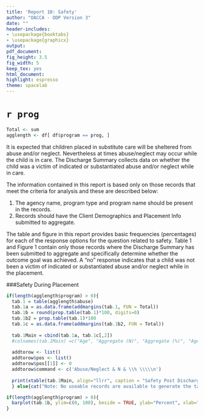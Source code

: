 ```yaml
---
title: 'Report 10: Safety'
author: "OACCA - ODP Version 3"
date: ""
header-includes:
- \usepackage{booktabs}
- \usepackage{graphicx}
output:
pdf_document:
fig_height: 3.5
fig_width: 5
keep_tex: yes
html_document:
highlight: espresso
theme: spacelab
---
```


# `r prog`

```r
Total <- sum
agglength <- df[ df$program == prog, ]
```


It is expected that children placed in substitute care will be sheltered from abuse and/or neglect.  Nevertheless at times abuse/neglect may occur while the child is in care.  The Discharge Summary collects data on whether the child was a victim of indicated or substantiated abuse and/or neglect while in care.  

The information contained in this report is based only on those records that meet the criteria for analysis and these are described below:

1. The agency name, program type and program name should be present in the records.
2. Records should have the Client Demographics and Placement Info submitted to aggregate.

The table and figure in this report provides basic frequencies (percentages) for each of the response options for the question related to safety.  Table 1 and Figure 1 contain only those records where the Discharge Summary has been submitted to aggregate and specifically determine whether the outcome goal was achieved. A "no" response indicates that a child was not been a victim of indicated or substantiated abuse and/or neglect while in the placement.

###Safety During Placement

\begin{itemize}
\item `r length(agglength$program)` Aggregate records available
\end{itemize}



```r
library(xtable)

if(length(agglength$client_FID) > 0){
  tab.1 = table(agglength$abuse)
  tab.1a = as.data.frame(addmargins(tab.1, FUN = Total))
  tab.1b = round(prop.table(tab.1)*100, digits=0)
  tab.1b2 = prop.table(tab.1)*100
  tab.1c = as.data.frame(addmargins(tab.1b2, FUN = Total))
  
  tab.1Main = cbind(tab.1a, tab.1c[,2])
  
  addtorow <- list()
  addtorow$pos <- list()
  addtorow$pos[[1]] <- 0
  addtorow$command <- c('Abuse/Neglect & N & \\% \\\\\n')
  
  print(xtable(tab.1Main, align="llrr", caption = "Abuse/Neglect", digits = c(0, 0, 0, 2)),hline.after = c(0, -1, (length(tab.1Main[,1])-1), length(tab.1Main[,1])), type='latex', comment=FALSE, include.rownames=FALSE, include.colnames = F, caption.placement = "top", booktabs = TRUE, add.to.row = addtorow)} else{cat("Note: No useable records are available to generate the table and figure.")}
```


```r
if(length(agglength$client_FID) > 0){
  barplot(tab.1b, ylim=c(0, 100), beside = TRUE, ylab="Percent", xlab="Abuse/Neglect", col="gray", main="Figure 1: Safety During Placement", cex.main=0.8, cex.axis = .8, font.main = 1, family="serif")
}
```

Additionally outcome goals include that children will remain free of indicated or substantiated abuse and/or neglect post discharge. At Follow-Up, data is collected on whether the child had any indicated or substantiated abuse and/or neglect since leaving the program. 

The information contained in this report is based only on those records that meet the criteria for analysis and these are described below:

1. The agency name, program type and program name should be present in the records.
2. Records which indicate the duration of stay is less than or equal to 30 days are not included for analysis.
3. Records should have the Client Demographics and Placement Info submitted to aggregate.

The table and figure in this report provides basic frequencies (percentages) for each of the response options for the question related to safety.  Table 2 and Figure 2 contain only those records where the Follow-up Summary has been submitted to aggregate and specifically determine whether the outcome goal was achieved. A "no" response indicates that a child has not been a victim of indicated or substantiated abuse and/or neglect since leaving the placement.

### Safety Post Discharge

```r
agglength <- df2[ df2$program == prog, ]
agglength <- agglength[!is.na(agglength$abuse),]
```

\begin{itemize}
\item `r length(agglength$program)` Aggregate records available
\end{itemize}

```r
if(length(agglength$program) > 0){
  tab.1 = table(agglength$abuse)
  tab.1a = as.data.frame(addmargins(tab.1, FUN = Total))
  tab.1b = round(prop.table(tab.1)*100, digits=0)
  tab.1b2 = prop.table(tab.1)*100
  tab.1c = as.data.frame(addmargins(tab.1b2, FUN = Total))
  
  tab.1Main = cbind(tab.1a, tab.1c[,2])
  #colnames(tab.1Main) =c("Age", "Aggregate (N)", "Aggregate (%)", "Agency (N)", "Agency (%)")
  
  addtorow <- list()
  addtorow$pos <- list()
  addtorow$pos[[1]] <- 0
  addtorow$command <- c('Abuse/Neglect & N & \\% \\\\\n')
  
  print(xtable(tab.1Main, align="llrr", caption = "Safety Post Discharge", digits = c(0, 0, 0, 2)),hline.after = c(0, -1, (length(tab.1Main[,1])-1), length(tab.1Main[,1])), type='latex', comment=FALSE, include.rownames=FALSE, include.colnames = F, caption.placement = "top", booktabs = TRUE, add.to.row = addtorow)
  } else{cat("Note: No useable records are available to generate the table and figure.")}
```


```r
if(length(agglength$program) > 0){
  barplot(tab.1b, ylim=c(0, 100), beside = TRUE, ylab="Percent", xlab="Abuse/Neglect", col="gray", main="Figure 2: Safety Post Discharge", cex.main=0.8, cex.axis = .8, font.main = 1, family="serif")
}
```
